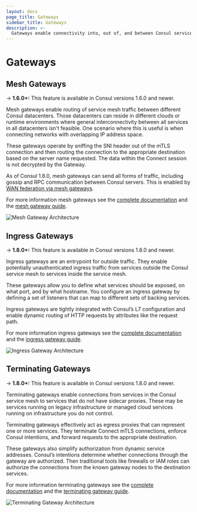```yaml
---
layout: docs
page_title: Gateways
sidebar_title: Gateways
description: >-
  Gateways enable connectivity into, out of, and between Consul service meshes.
---
```


# Gateways

## Mesh Gateways
-> **1.6.0+:** This feature is available in Consul versions 1.6.0 and newer.

Mesh gateways enable routing of service mesh traffic between different Consul datacenters. Those datacenters can reside
in different clouds or runtime environments where general interconnectivity between all services in all datacenters
isn't feasible. One scenario where this is useful is when connecting networks with overlapping IP address space.

These gateways operate by sniffing the SNI header out of the mTLS connection and then routing the connection to the
appropriate destination based on the server name requested. The data within the Connect session is not decrypted by
the Gateway.

As of Consul 1.8.0, mesh gateways can send all forms of traffic, including gossip and RPC communication between Consul servers. 
This is enabled by [WAN federation via mesh gateways](/docs/connect/gateways/wan-federation-via-mesh-gateways).

For more information mesh gateways see the [complete documentation](/docs/connect/gateways/mesh-gateway)
and the [mesh gateway guide](https://learn.hashicorp.com/consul/developer-mesh/connect-gateways).

![Mesh Gateway Architecture](/img/mesh-gateways.png)

## Ingress Gateways
-> **1.8.0+:** This feature is available in Consul versions 1.8.0 and newer.

Ingress gateways are an entrypoint for outside traffic. They enable potentially unauthenticated ingress traffic from
services outside the Consul service mesh to services inside the service mesh. 

These gateways allow you to define what services should be exposed, on what port, and by what hostname. You configure
an ingress gateway by defining a set of listeners that can map to different sets of backing services.

Ingress gateways are tightly integrated with Consul’s L7 configuration and enable dynamic routing of HTTP requests by
attributes like the request path.

For more information ingress gateways see the [complete documentation](/docs/connect/gateways/ingress-gateway)
and the [ingress gateway guide](https://learn.hashicorp.com/consul/developer-mesh/ingress-gateways).

![Ingress Gateway Architecture](/img/ingress-gateways.png)

## Terminating Gateways
-> **1.8.0+:** This feature is available in Consul versions 1.8.0 and newer.

Terminating gateways enable connections from services in the Consul service mesh to services that do not have
sidecar proxies. These may be services running on legacy infrastructure or managed cloud services running on
infrastructure you do not control.

Terminating gateways effectively act as egress proxies that can represent one or more services. They terminate Connect
mTLS connections, enforce Consul intentions, and forward requests to the appropriate destination.

These gateways also simplify authorization from dynamic service addresses. Consul’s intentions determine whether
connections through the gateway are authorized. Then traditional tools like firewalls or IAM roles can authorize the
connections from the known gateway nodes to the destination services.

For more information terminating gateways see the [complete documentation](/docs/connect/gateways/terminating-gateway)
and the [terminating gateway guide](https://learn.hashicorp.com/consul/developer-mesh/terminating-gateways).

![Terminating Gateway Architecture](/img/terminating-gateways.png)
